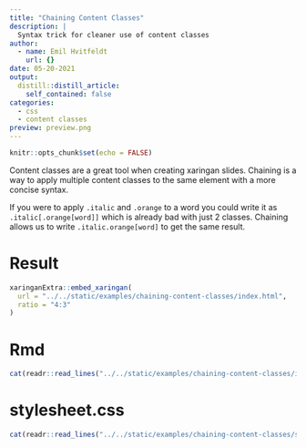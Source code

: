 ```yaml
---
title: "Chaining Content Classes"
description: |
  Syntax trick for cleaner use of content classes
author:
  - name: Emil Hvitfeldt
    url: {}
date: 05-20-2021
output:
  distill::distill_article:
    self_contained: false
categories:
  - css
  - content classes
preview: preview.png
---
```


```r
knitr::opts_chunk$set(echo = FALSE)
```

Content classes are a great tool when creating xaringan slides. Chaining is a way to apply multiple content classes to the same element with a more concise syntax.

If you were to apply `.italic` and `.orange` to a word you could write it as
`.italic[.orange[word]]` which is already bad with just 2 classes. Chaining allows us to write `.italic.orange[word]` to get the same result.

# Result

```r
xaringanExtra::embed_xaringan(
  url = "../../static/examples/chaining-content-classes/index.html", 
  ratio = "4:3"
)
```

# Rmd

```r
cat(readr::read_lines("../../static/examples/chaining-content-classes/index.Rmd"), sep = "\n")
```

# stylesheet.css

```r
cat(readr::read_lines("../../static/examples/chaining-content-classes/stylesheet.css"), sep = "\n")
```
